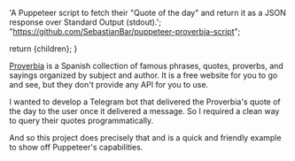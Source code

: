 
  'A Puppeteer script to fetch their "Quote of the day" and return it as a JSON response over Standard Output (stdout).';
  "https://github.com/SebastianBar/puppeteer-proverbia-script";

  return <BaseProject title={title} description={description} imgSrc={imgSrc} imgAlt={imgAlt} pubDate={pubDate} link={link}>{children}</BaseProject>;
}

[Proverbia](https://proverbia.net) is a Spanish collection of famous phrases, quotes, proverbs, and sayings organized by subject and author. It is a free website for you to go and see, but they don't provide any API for you to use.

I wanted to develop a Telegram bot that delivered the Proverbia's quote of the day to the user once it delivered a message. So I required a clean way to query their quotes programmatically.

And so this project does precisely that and is a quick and friendly example to show off Puppeteer's capabilities.
